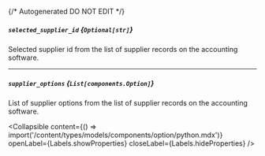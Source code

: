 {/* Autogenerated DO NOT EDIT  */}

##### `selected_supplier_id` *{`Optional[str]`}*
Selected supplier id from the list of supplier records on the accounting software.

---
##### `supplier_options` *{`List[components.Option]`}*
List of supplier options from the list of supplier records on the accounting software.

<Collapsible content={() => import('/content/types/models/components/option/python.mdx')} openLabel={Labels.showProperties} closeLabel={Labels.hideProperties} />




